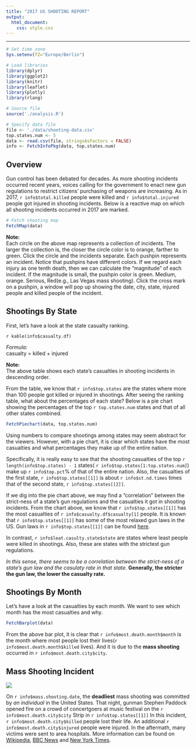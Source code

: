 ```yaml
---
title: "2017 US SHOOTING REPORT"
output:
  html_document:
    css: style.css
---
```


---

```r
# Set time zone
Sys.setenv(TZ="Europe/Berlin")

# Load libraries
library(dplyr)
library(ggplot2)
library(knitr)
library(leaflet)
library(plotly)
library(rlang)

# Source file
source('./analysis.R')

# Specify data file
file <- './data/shooting-data.csv'
top.states.num <- 5
data <- read.csv(file, stringsAsFactors = FALSE)
info <- FetchInfoPkg(data, top.states.num)
```

## Overview

Gun control has been debated for decades. As more shooting incidents 
occurred recent years, voices calling for the government to enact new 
gun regulations to restrict citizens' purchasing of weapons are 
increasing. As in 2017, `r info$total.killed` people were killed and 
`r info$total.injured` people got injured in shooting incidents. Below 
is a reactive map on which all shooting incidents occurred in 2017 are 
marked.

```r
# Fetch shooting map
FetchMap(data)
```

**Note:**<br>
Each circle on the above map represents a collection of incidents. The 
larger the collection is, the closer the circle color is to orange, 
farther to green. Click the circle and the incidents separate. Each 
pushpin represents an incident. Notice that pushpins have different 
colors. If we regard each injury as one tenth death, then we can 
calculate the "magnitude" of each incident. If the magnitude is small, 
the pushpin color is green. Medium, orange.
Serious, Red(e.g., Las Vegas mass shooting). Click the cross mark on a 
pushpin, a window will pop up showing the date, city, state, injured 
people and killed people of the incident.

## Shootings By State

First, let's have a look at the state casualty ranking.

`r kable(info$casualty.df)`

*Formula:*<br>
casualty = killed + injured

**Note:**<br>
The above table shows each state's casualties in shooting incidents in descending order.

From the table, we know that `r info$top.states` are the states where 
more than 100 people got killed or injured in shootings. After seeing 
the ranking table, what about the percentages of each state? Below is a 
pie chart showing the percentages of the top `r top.states.num` states 
and that of all other states combined.

```r
FetchPiechart(data, top.states.num)
```

Using numbers to compare shootings among states may seem abstract for 
the viewers. However, with a pie chart, it is clear which states have 
the most casualties and what percentages they make up of the entire 
nation.

Specifically, it is really easy to see that the shooting casualties of 
the top `r length(info$top.states) - 1` states(
`r info$top.states[1:top.states.num]`) make up `r info$top.pct`% of 
that of the entire nation. Also, the casualties of the first state, 
`r info$top.states[[1]]` is about `r info$st.nd.times` times that of 
the second state, `r info$top.states[[2]]`.

If we dig into the pie chart above, we may find a "correlation" 
between the strict-ness of a state's gun regulations and the 
casualties it got in shooting incidents. From the chart above, we 
know that `r info$top.states[[1]]` has the most casualties of 
`r info$casualty.df$casualty[1]` people. It is known that 
`r info$top.states[[1]]` has some of the most relaxed gun laws in 
the US. Gun laws in `r info$top.states[[1]]` can be found 
[here](https://www.wikiwand.com/en/Gun_laws_in_Nevada).

In contrast, `r info$leat.casulty.state$state` are states where least 
people were killed in shootings. Also, these are states with the 
strictest gun regulations.

*In this sense, there seems to be a correlation between the 
strict-ness of a state’s gun law and the casulaty rate in that state.
* **Generally, the stricter the gun law, the lower the casualty rate.**

## Shootings By Month

Let's have a look at the casualties by each month. We want to see 
which month has the most casualties and why.

```r
FetchBarplot(data)
```
From the above bar plot, it is clear that 
`r info$most.death.month$month` is the month where most people lost 
their lives(`r info$most.death.month$killed` lives). And it is due to 
the **mass shooting** occurred in `r info$most.death.city$city`.

## Mass Shooting Incident

![](./img/las-vegas-shooting.jpg)

On `r info$mass.shooting.date`, the **deadliest** mass shooting was 
committed by *an individual* in the United States. That night, gunman 
Stephen Paddock opened fire on a crowd of concertgoers at music 
festival on the `r info$most.death.city$city` Strip in 
`r info$top.states[[1]]` In this incident, 
`r info$most.death.city$killed` people lost their life. 
An additional `r info$most.death.city$injured` people were injured. In 
the aftermath, many victims were sent to area hospitals. More 
information can be found on [Wikipedia](https://www.wikiwand.com/en/2017_Las_Vegas_shooting#/Aftermath_and_reactions), 
[BBC News](http://www.bbc.com/news/world-us-canada-41471242) and 
[New York Times](https://www.nytimes.com/2017/10/02/us/las-vegas-shooting.html).